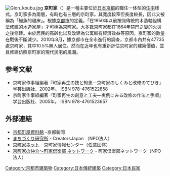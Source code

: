 [[File:Gion_koubu.jpg|thumb]]
'''京町家'''（'''{{lang-ja|きょうまちや、きょうちょうか}}'''）是一種主要位於[[日本|日本]][[京都|京都]]的職住一体型的[[住宅|住宅]]樣式。京町家多為兩層，有時也有三層的京町家。其寬度較窄但長度較長，因此又被稱為「鰻魚的寝床」。根據[[京都市|京都市]]的定義，「在1950年以前按照傳統的木造軸組構法修建的木造家屋」才可稱為京町家。大多數京町家都在1864年[[禁門之變|禁門之變]]的火災之後修建。由於居民的高齡化以及改建為公寓較有經濟效益等原因，京町家的數量在戰後不斷減少。2010年8月，據京都市在全市進行的調查，京都市內共有47735處京町家，其中10.5%無人居住。然而在近年也有重新評估京町家的建築價值，並且修建仿照京町家的現代民宅的風潮。
== 参考文献 ==
* 京町家作事組編著『町家再生の技と知恵—京町家のしくみと改修のてびき』学芸出版社、2002年。 ISBN 978-4761522858 
* 京町家作事組編著『町家再生の創意と工夫—実例にみる改修の作法と手順』学芸出版社、2005年。 ISBN 978-4761523657

== 外部連結 ==
* [https://web.archive.org/web/20190622234721/https://craft.kyoto-np.co.jp/ 京都町屋資料館] -京都新聞
* [https://web.archive.org/web/20090309235202/http://creatorsjapan.jp/ まちづくり研究所] - CreatorsJapan （NPO法人）
* [http://www.kyomachiya.net 京町家ネット] {{Wayback|url=http://www.kyomachiya.net/ |date=20201126014343 }} - 京町家情報センター（任意団体）
* [https://web.archive.org/web/20180409141424/http://www.machiya.or.jp/ 京町家の仲介〜町家倶楽部 ネットワーク] - 町家倶楽部ネットワーク（NPO法人）

[[Category:京都市建築物|Category:京都市建築物]]
[[Category:日本傳統建築|Category:日本傳統建築]]
[[Category:日本民家|Category:日本民家]]